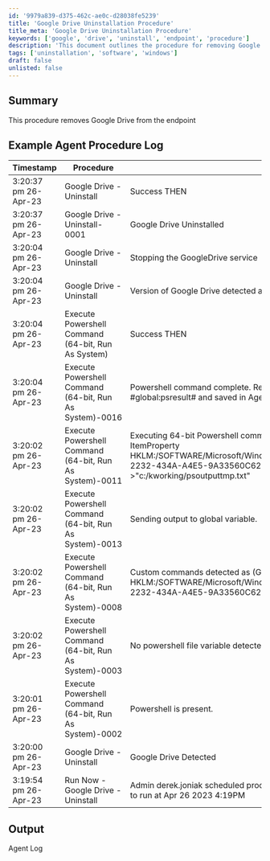 ```yaml
---
id: '9979a839-d375-462c-ae0c-d28038fe5239'
title: 'Google Drive Uninstallation Procedure'
title_meta: 'Google Drive Uninstallation Procedure'
keywords: ['google', 'drive', 'uninstall', 'endpoint', 'procedure']
description: 'This document outlines the procedure for removing Google Drive from an endpoint, including a detailed example of the agent procedure log and the steps involved in the uninstallation process.'
tags: ['uninstallation', 'software', 'windows']
draft: false
unlisted: false
---
```

## Summary

This procedure removes Google Drive from the endpoint

## Example Agent Procedure Log

| Timestamp                   | Procedure                                    | Status                                                                                       | User          |
|-----------------------------|----------------------------------------------|----------------------------------------------------------------------------------------------|---------------|
| 3:20:37 pm 26-Apr-23       | Google Drive - Uninstall                     | Success THEN                                                                                | derek.joniak  |
| 3:20:37 pm 26-Apr-23       | Google Drive - Uninstall-0001                | Google Drive Uninstalled                                                                     | derek.joniak  |
| 3:20:04 pm 26-Apr-23       | Google Drive - Uninstall                     | Stopping the GoogleDrive service                                                             | derek.joniak  |
| 3:20:04 pm 26-Apr-23       | Google Drive - Uninstall                     | Version of Google Drive detected as: 73.0.4.0                                              | derek.joniak  |
| 3:20:04 pm 26-Apr-23       | Execute Powershell Command (64-bit, Run As System) | Success THEN                                                                                | derek.joniak  |
| 3:20:04 pm 26-Apr-23       | Execute Powershell Command (64-bit, Run As System)-0016 | Powershell command complete. Results returned to global variable #global:psresult# and saved in Agent's Documents tab of server. | derek.joniak  |
| 3:20:02 pm 26-Apr-23       | Execute Powershell Command (64-bit, Run As System)-0011 | Executing 64-bit Powershell command as System: "" -command "(Get-ItemProperty HKLM:/SOFTWARE/Microsoft/Windows/CurrentVersion/Uninstall/\{6BBAE539-2232-434A-A4E5-9A33560C6283}).DisplayVersion" >"c:/kworking/psoutputtmp.txt" | derek.joniak  |
| 3:20:02 pm 26-Apr-23       | Execute Powershell Command (64-bit, Run As System)-0013 | Sending output to global variable.                                                          | derek.joniak  |
| 3:20:02 pm 26-Apr-23       | Execute Powershell Command (64-bit, Run As System)-0008 | Custom commands detected as (Get-ItemProperty HKLM:/SOFTWARE/Microsoft/Windows/CurrentVersion/Uninstall/\{6BBAE539-2232-434A-A4E5-9A33560C6283}).DisplayVersion | derek.joniak  |
| 3:20:02 pm 26-Apr-23       | Execute Powershell Command (64-bit, Run As System)-0003 | No powershell file variable detected.                                                       | derek.joniak  |
| 3:20:01 pm 26-Apr-23       | Execute Powershell Command (64-bit, Run As System)-0002 | Powershell is present.                                                                       | derek.joniak  |
| 3:20:00 pm 26-Apr-23       | Google Drive - Uninstall                     | Google Drive Detected                                                                        | derek.joniak  |
| 3:19:54 pm 26-Apr-23       | Run Now - Google Drive - Uninstall           | Admin derek.joniak scheduled procedure Run Now - Google Drive - Uninstall to run at Apr 26 2023 4:19PM | derek.joniak  |

## Output

Agent Log












